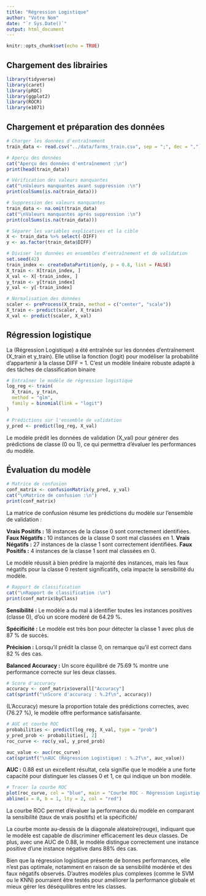 ```yaml
---
title: "Régression Logistique"
author: "Votre Nom"
date: "`r Sys.Date()`"
output: html_document
---
```


```r
knitr::opts_chunk$set(echo = TRUE)
```

## Chargement des librairies
```r
library(tidyverse)
library(caret)
library(pROC)
library(ggplot2)
library(ROCR)
library(e1071)
```



## Chargement et préparation des données
```r
# Charger les données d'entraînement
train_data <- read.csv("../data/farms_train.csv", sep = ";", dec = ",")

# Aperçu des données
cat("Aperçu des données d'entraînement :\n")
print(head(train_data))

# Vérification des valeurs manquantes
cat("\nValeurs manquantes avant suppression :\n")
print(colSums(is.na(train_data)))

# Suppression des valeurs manquantes
train_data <- na.omit(train_data)
cat("\nValeurs manquantes après suppression :\n")
print(colSums(is.na(train_data)))

# Séparer les variables explicatives et la cible
X <- train_data %>% select(-DIFF)
y <- as.factor(train_data$DIFF)

# Diviser les données en ensembles d'entraînement et de validation
set.seed(42)
train_index <- createDataPartition(y, p = 0.8, list = FALSE)
X_train <- X[train_index, ]
X_val <- X[-train_index, ]
y_train <- y[train_index]
y_val <- y[-train_index]

# Normalisation des données
scaler <- preProcess(X_train, method = c("center", "scale"))
X_train <- predict(scaler, X_train)
X_val <- predict(scaler, X_val)
```


## Régression logistique 

La \(Régression Logistique\) a été entraînée sur les données d'entraînement (X_train et y_train). Elle utilise la fonction \(logit\) pour modéliser la probabilité d'appartenir à la classe DIFF = 1.
C'est un modèle linéaire robuste adapté à des tâches de classification binaire

```r
# Entraîner le modèle de régression logistique
log_reg <- train(
  X_train, y_train,
  method = "glm",
  family = binomial(link = "logit")
)

# Prédictions sur l'ensemble de validation
y_pred <- predict(log_reg, X_val)
```
Le modèle prédit les données de validation (X_val) pour générer des prédictions de classe (0 ou 1), ce qui permettra d'évaluer les performances du modèle.

## Évaluation du modèle
```r
# Matrice de confusion
conf_matrix <- confusionMatrix(y_pred, y_val)
cat("\nMatrice de confusion :\n")
print(conf_matrix)
```

La matrice de confusion résume les prédictions du modèle sur l'ensemble de validation :

**Vrais Positifs :** 18 instances de la classe 0 sont correctement identifiées.
**Faux Négatifs :** 10 instances de la classe 0 sont mal classées en 1.
**Vrais Négatifs :** 27 instances de la classe 1 sont correctement identifiées.
**Faux Positifs :** 4 instances de la classe 1 sont mal classées en 0.

Le modèle réussit à bien prédire la majorité des instances, mais les faux négatifs pour la classe 0 restent significatifs, cela impacte la sensibilité du modèle.

```r
# Rapport de classification
cat("\nRapport de classification :\n")
print(conf_matrix$byClass)

```
**Sensibilité :** Le modèle a du mal à identifier toutes les instances positives (classe 0), d'où un score modéré de 64.29  %.

**Spécificité :** Le modèle est très bon pour détecter la classe 1 avec plus de 87 % de succès.

**Précision :** Lorsqu’il prédit la classe 0, on remarque qu'il est correct dans 82 % des cas.

**Balanced Accuracy :** Un score équilibré de 75.69 % montre une performance correcte sur les deux classes.

```r
# Score d'accuracy
accuracy <- conf_matrix$overall["Accuracy"]
cat(sprintf("\nScore d'accuracy : %.2f\n", accuracy))

```

\(L'Accuracy\) mesure la proportion totale des prédictions correctes, avec \(76.27 %\), le modèle offre performance satisfaisante.

```r
# AUC et courbe ROC
probabilities <- predict(log_reg, X_val, type = "prob")
y_pred_prob <- probabilities[, 2]
roc_curve <- roc(y_val, y_pred_prob)

auc_value <- auc(roc_curve)
cat(sprintf("\nAUC (Régression Logistique) : %.2f\n", auc_value))

```

**AUC :** 0.88 est un excellent résultat, cela signifie que le modèle a une forte capacité pour distinguer les classes 0 et 1, ce qui indique un bon modèle.

```r
# Tracer la courbe ROC
plot(roc_curve, col = "blue", main = "Courbe ROC - Régression Logistique")
abline(a = 0, b = 1, lty = 2, col = "red")
```

La courbe ROC permet d'évaluer la performance du modèle en comparant la sensibilité (taux de vrais positifs) et la spécificité/

La courbe monte au-dessis de la diagonale aléatoire(rouge), indiquant que le modèle est capable de discriminer efficacement les deux classes. De plus, avec une AUC de 0.88, le modèle distingue correctement une instance positive d'une instance négative dans 88% des cas.

Bien que la régression logistique présente de bonnes performances, elle n’est pas optimale, notamment en raison de sa sensibilité modérée et des faux négatifs observés.
D'autres modèles plus complexes (comme le SVM ou le KNN) pourraient être testés pour améliorer la performance globale et mieux gérer les déséquilibres entre les classes.